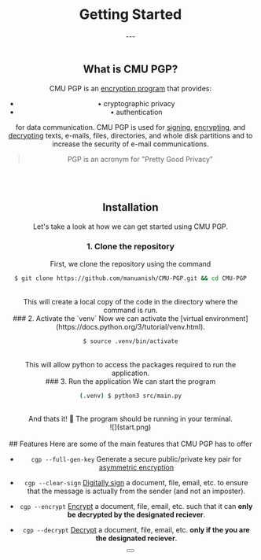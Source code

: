 
<PageTitle title="CMU PGP | Getting Started" />
<Header />

# Getting Started
<Author author="Manu Anish" date="4/6/22" displayName="manuanish" />
---
<br />
<br />

## <RepoLockedIcon size={25} /> What is CMU PGP?
CMU PGP is an [encryption program](https://en.wikipedia.org/wiki/Encryption_software) that provides:

- • cryptographic privacy
- • authentication

for data communication. CMU PGP is used for [signing](https://en.wikipedia.org/wiki/Digital_signature),
[encrypting](https://en.wikipedia.org/wiki/Encryption), and [decrypting](https://en.wikipedia.org/?title=Decryption&redirect=no)
texts, e-mails, files, directories, and whole disk partitions and
to increase the security of e-mail communications.
<br/>
> PGP is an acronym for "Pretty Good Privacy"

<br/>
<br/>

## <DownloadIcon size={25} /> Installation
Let's take a look at how we can get started using CMU PGP.
<br/>
### 1. Clone the repository
First, we clone the repository using the command

```bash
$ git clone https://github.com/manuanish/CMU-PGP.git && cd CMU-PGP
```
<br/>
This will create a local copy of the code in the directory where the command is run.
<br/>
### 2. Activate the `venv`
Now we can activate the [virtual environment](https://docs.python.org/3/tutorial/venv.html).

```bash
$ source .venv/bin/activate
```
<br/>
This will allow python to access the packages required to run the application.

<br/>
### 3. Run the application
We can start the program

```bash
(.venv) $ python3 src/main.py
```
<br/>
And thats it! 🎉 The program should be running in your terminal.
<br/>
![](start.png)
<br />
<br />
## <SlidersIcon size={25} /> Features
Here are some of the main features that CMU PGP has to offer

- `cgp --full-gen-key`  Generate a secure public/private key pair for [asymmetric encryption](https://en.wikipedia.org/wiki/Public-key_cryptography)

- `cgp --clear-sign`  [Digitally sign](https://en.wikipedia.org/wiki/Digital_signature) a document, file, email, etc. to ensure that the message is actually from the sender (and not an imposter).

- `cgp --encrypt`  [Encrypt](https://en.wikipedia.org/wiki/Encryption) a document, file, email, etc. such that it can **only be decrypted by the designated reciever**.

- `cgp --decrypt`  [Decrypt](https://en.wikipedia.org/?title=Decryption&redirect=no) a document, file, email, etc. **only if the you are the designated reciever**.

<Button href="/" text="Return Home" />
<Footer />
